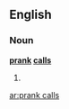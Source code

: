 ==English==

===Noun===
'''[[prank]] [[call]]s'''

# {{plural of|[[prank call]]}}

[[ar:prank calls]]